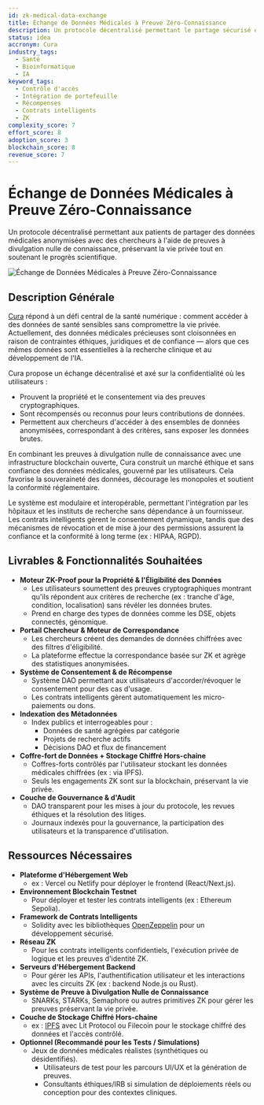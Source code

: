 ```yaml
---
id: zk-medical-data-exchange
title: Échange de Données Médicales à Preuve Zéro-Connaissance
description: Un protocole décentralisé permettant le partage sécurisé et basé sur le consentement de données médicales anonymisées à l'aide de preuves à divulgation nulle de connaissance.
status: idea
accronym: Cura
industry_tags:
  - Santé
  - Bioinformatique
  - IA
keyword_tags:
  - Contrôle d'accès
  - Intégration de portefeuille
  - Récompenses
  - Contrats intelligents
  - ZK
complexity_score: 7
effort_score: 8
adoption_score: 3
blockchain_score: 8
revenue_score: 7
---
```


# Échange de Données Médicales à Preuve Zéro-Connaissance

Un protocole décentralisé permettant aux patients de partager des données médicales anonymisées avec des chercheurs à l'aide de preuves à divulgation nulle de connaissance, préservant la vie privée tout en soutenant le progrès scientifique.

![Échange de Données Médicales à Preuve Zéro-Connaissance](/images/project/zk-medical-data-exchange.jpg)

## Description Générale

[Cura](https://cura.monark.io) répond à un défi central de la santé numérique : comment accéder à des données de santé sensibles sans compromettre la vie privée. Actuellement, des données médicales précieuses sont cloisonnées en raison de contraintes éthiques, juridiques et de confiance — alors que ces mêmes données sont essentielles à la recherche clinique et au développement de l'IA.

Cura propose un échange décentralisé et axé sur la confidentialité où les utilisateurs :
- Prouvent la propriété et le consentement via des preuves cryptographiques.
- Sont récompensés ou reconnus pour leurs contributions de données.
- Permettent aux chercheurs d'accéder à des ensembles de données anonymisées, correspondant à des critères, sans exposer les données brutes.

En combinant les preuves à divulgation nulle de connaissance avec une infrastructure blockchain ouverte, Cura construit un marché éthique et sans confiance des données médicales, gouverné par les utilisateurs. Cela favorise la souveraineté des données, décourage les monopoles et soutient la conformité réglementaire.

Le système est modulaire et interopérable, permettant l'intégration par les hôpitaux et les instituts de recherche sans dépendance à un fournisseur. Les contrats intelligents gèrent le consentement dynamique, tandis que des mécanismes de révocation et de mise à jour des permissions assurent la confiance et la conformité à long terme (ex : HIPAA, RGPD).

## Livrables & Fonctionnalités Souhaitées

- **Moteur ZK-Proof pour la Propriété & l'Éligibilité des Données**
   - Les utilisateurs soumettent des preuves cryptographiques montrant qu'ils répondent aux critères de recherche (ex : tranche d'âge, condition, localisation) sans révéler les données brutes.
   - Prend en charge des types de données comme les DSE, objets connectés, génomique.
- **Portail Chercheur & Moteur de Correspondance**
   - Les chercheurs créent des demandes de données chiffrées avec des filtres d'éligibilité.
   - La plateforme effectue la correspondance basée sur ZK et agrège des statistiques anonymisées.
- **Système de Consentement & de Récompense**
   - Système DAO permettant aux utilisateurs d'accorder/révoquer le consentement pour des cas d'usage.
   - Les contrats intelligents gèrent automatiquement les micro-paiements ou dons.
- **Indexation des Métadonnées**
   - Index publics et interrogeables pour :
      - Données de santé agrégées par catégorie
      - Projets de recherche actifs
      - Décisions DAO et flux de financement
- **Coffre-fort de Données + Stockage Chiffré Hors-chaine**
   - Coffres-forts contrôlés par l'utilisateur stockant les données médicales chiffrées (ex : via IPFS).
   - Seuls les engagements ZK sont sur la blockchain, préservant la vie privée.
- **Couche de Gouvernance & d'Audit**
   - DAO transparent pour les mises à jour du protocole, les revues éthiques et la résolution des litiges.
   - Journaux indexés pour la gouvernance, la participation des utilisateurs et la transparence d'utilisation.

## Ressources Nécessaires

- **Plateforme d'Hébergement Web**
   - ex : Vercel ou Netlify pour déployer le frontend (React/Next.js).
- **Environnement Blockchain Testnet**
   - Pour déployer et tester les contrats intelligents (ex : Ethereum Sepolia).
- **Framework de Contrats Intelligents**
   - Solidity avec les bibliothèques [OpenZeppelin](https://www.openzeppelin.com/) pour un développement sécurisé.
- **Réseau ZK**
   - Pour les contrats intelligents confidentiels, l'exécution privée de logique et les preuves d'identité ZK.
- **Serveurs d'Hébergement Backend**
   - Pour gérer les APIs, l'authentification utilisateur et les interactions avec les circuits ZK (ex : backend Node.js ou Rust).
- **Système de Preuve à Divulgation Nulle de Connaissance**
   - SNARKs, STARKs, Semaphore ou autres primitives ZK pour gérer les preuves préservant la vie privée.
- **Couche de Stockage Chiffré Hors-chaine**
   - ex : [IPFS](https://ipfs.tech/) avec Lit Protocol ou Filecoin pour le stockage chiffré des données et l'accès contrôlé.
- **Optionnel (Recommandé pour les Tests / Simulations)**
   - Jeux de données médicales réalistes (synthétiques ou désidentifiés).
      - Utilisateurs de test pour les parcours UI/UX et la génération de preuves.
      - Consultants éthiques/IRB si simulation de déploiements réels ou conception pour des contextes cliniques.
